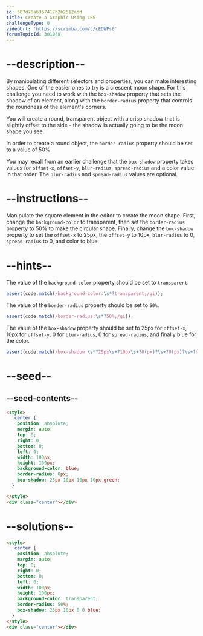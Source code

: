 ```yaml
---
id: 587d78a6367417b2b2512add
title: Create a Graphic Using CSS
challengeType: 0
videoUrl: 'https://scrimba.com/c/cEDWPs6'
forumTopicId: 301048
---
```


# --description--

By manipulating different selectors and properties, you can make interesting shapes. One of the easier ones to try is a crescent moon shape. For this challenge you need to work with the `box-shadow` property that sets the shadow of an element, along with the `border-radius` property that controls the roundness of the element's corners.

You will create a round, transparent object with a crisp shadow that is slightly offset to the side - the shadow is actually going to be the moon shape you see.

In order to create a round object, the `border-radius` property should be set to a value of 50%.

You may recall from an earlier challenge that the `box-shadow` property takes values for `offset-x`, `offset-y`, `blur-radius`, `spread-radius` and a color value in that order. The `blur-radius` and `spread-radius` values are optional.

# --instructions--

Manipulate the square element in the editor to create the moon shape. First, change the `background-color` to transparent, then set the `border-radius` property to 50% to make the circular shape. Finally, change the `box-shadow` property to set the `offset-x` to 25px, the `offset-y` to 10px, `blur-radius` to 0, `spread-radius` to 0, and color to blue.

# --hints--

The value of the `background-color` property should be set to `transparent`.

```js
assert(code.match(/background-color:\s*?transparent;/gi));
```

The value of the `border-radius` property should be set to `50%`.

```js
assert(code.match(/border-radius:\s*?50%;/gi));
```

The value of the `box-shadow` property should be set to 25px for `offset-x`, 10px for `offset-y`, 0 for `blur-radius`, 0 for `spread-radius`, and finally blue for the color.

```js
assert(code.match(/box-shadow:\s*?25px\s+?10px\s+?0(px)?\s+?0(px)?\s+?blue\s*?;/gi));
```

# --seed--

## --seed-contents--

```html
<style>
  .center {
    position: absolute;
    margin: auto;
    top: 0;
    right: 0;
    bottom: 0;
    left: 0;
    width: 100px;
    height: 100px;
    background-color: blue;
    border-radius: 0px;
    box-shadow: 25px 10px 10px 10px green;
  }

</style>
<div class="center"></div>
```

# --solutions--

```html
<style>
  .center {
    position: absolute;
    margin: auto;
    top: 0;
    right: 0;
    bottom: 0;
    left: 0;
    width: 100px;
    height: 100px;
    background-color: transparent;
    border-radius: 50%;
    box-shadow: 25px 10px 0 0 blue;
  }
</style>
<div class="center"></div>
```
